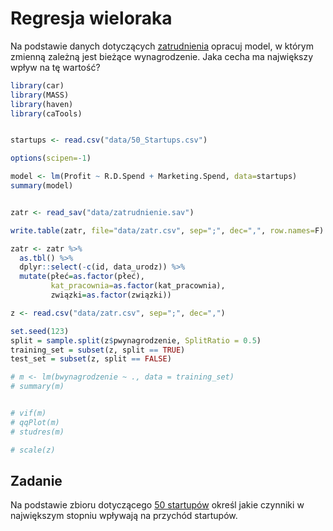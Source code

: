 # Regresja wieloraka

Na podstawie danych dotyczących [zatrudnienia](data/pracownicy.csv) opracuj model, w którym zmienną zależną jest bieżące wynagrodzenie. Jaka cecha ma największy wpływ na tę wartość?

```r
library(car)
library(MASS)
library(haven)
library(caTools)


startups <- read.csv("data/50_Startups.csv")

options(scipen=-1)

model <- lm(Profit ~ R.D.Spend + Marketing.Spend, data=startups)
summary(model)


zatr <- read_sav("data/zatrudnienie.sav")

write.table(zatr, file="data/zatr.csv", sep=";", dec=",", row.names=F)

zatr <- zatr %>%
  as.tbl() %>%
  dplyr::select(-c(id, data_urodz)) %>%
  mutate(płeć=as.factor(płeć),
         kat_pracownia=as.factor(kat_pracownia),
         związki=as.factor(związki))

z <- read.csv("data/zatr.csv", sep=";", dec=",")

set.seed(123)
split = sample.split(z$pwynagrodzenie, SplitRatio = 0.5)
training_set = subset(z, split == TRUE)
test_set = subset(z, split == FALSE) 

# m <- lm(bwynagrodzenie ~ ., data = training_set)
# summary(m)


# vif(m)
# qqPlot(m)
# studres(m)

# scale(z)
```

## Zadanie 

Na podstawie zbioru dotyczącego [50 startupów](data/50_Startups.csv) określ jakie czynniki w największym stopniu wpływają na przychód startupów.